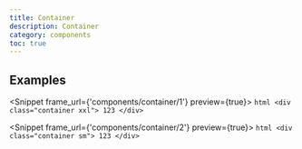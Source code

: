 ```yaml
---
title: Container
description: Container
category: components
toc: true
---
```



## Examples

<Snippet frame_url={'components/container/1'} preview={true}>
    <Fragment slot="html">
        ```html
        <div class="container xxl">
            123
        </div>
        ```
    </Fragment>
</Snippet>

<Snippet frame_url={'components/container/2'} preview={true}>
    <Fragment slot="html">
        ```html
        <div class="container sm">
            123
        </div>
        ```
    </Fragment>
</Snippet>

